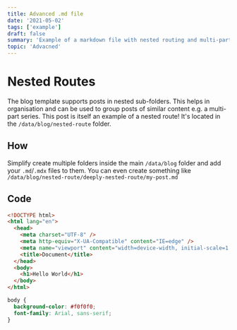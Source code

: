 ```yaml
---
title: Advanced .md file
date: '2021-05-02'
tags: ['example']
draft: false
summary: 'Example of a markdown file with nested routing and multi-part posts'
topic: 'Advacned'
---
```


# Nested Routes

The blog template supports posts in nested sub-folders. This helps in organisation and can be used to group posts of similar content e.g. a multi-part series. This post is itself an example of a nested route! It's located in the `/data/blog/nested-route` folder.

## How

Simplify create multiple folders inside the main `/data/blog` folder and add your `.md`/`.mdx` files to them. You can even create something like `/data/blog/nested-route/deeply-nested-route/my-post.md`

## Code

<Sandpack lang="static">

```html file=index.html
<!DOCTYPE html>
<html lang="en">
  <head>
    <meta charset="UTF-8" />
    <meta http-equiv="X-UA-Compatible" content="IE=edge" />
    <meta name="viewport" content="width=device-width, initial-scale=1.0" />
    <title>Document</title>
  </head>
  <body>
    <h1>Hello World</h1>
  </body>
</html>
```

```css file=styles.css
body {
  background-color: #f0f0f0;
  font-family: Arial, sans-serif;
}
```

</Sandpack>
